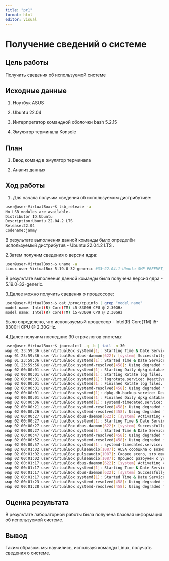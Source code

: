 ---
title: "pr1"
format: html
editor: visual
---


# Получение сведений о системе

## Цель работы

Получить сведения об используемой системе

## Исходные данные

1. Ноутбук ASUS

2. Ubuntu 22.04

3. Интерпретатор командной оболочки bash 5.2.15

4. Эмулятор терминала Konsole

## План

1. Ввод команд в эмулятор терминала

2. Анализ данных

## Ход работы

1. Для начала получим сведения об используемом дистрибутиве:

```bash
user@user-VirtualBox:~$ lsb_release -a
No LSB modules are available.
Distributor ID:Ubuntu
Description:Ubuntu 22.04.2 LTS
Release:22.04
Codename:jammy
```

В результате выполнения данной команды было определён используемый дистрибутив - Ubuntu 22.04.2 LTS .

2.Затем получим сведения о версии ядра:

```bash
user@user-VirtualBox:~$ uname -a
Linux user-VirtualBox 5.19.0-32-generic #33~22.04.1-Ubuntu SMP PREEMPT_DYNAMIC Mon Jan 30 17:03:34 UTC 2 x86_64 x86_64 x86_64 GNU/Linux
```

В результате выполнения данной команды была получена версия ядра - 5.19.0-32-generic.

3.Далее можно получить сведения о процессоре:

```bash
user@user-VirtualBox:~$ cat /proc/cpuinfo | grep "model name"
model name: Intel(R) Core(TM) i5-8300H CPU @ 2.30GHz
model name: Intel(R) Core(TM) i5-8300H CPU @ 2.30GHz
```

Было определено, что используемый процессор - Intel(R) Core(TM) i5-8300H CPU @ 2.30GHz.

4.Далее получим последние 30 строк логов системы:

```bash
user@user-VirtualBox:~$ journalctl -q -b | tail -n 30 
мар 01 23:59:36 user-VirtualBox systemd[1]: Starting Time & Date Service...
мар 01 23:59:36 user-VirtualBox dbus-daemon[622]: [system] Successfully activated service 'org.freedesktop.timedate1'
мар 01 23:59:36 user-VirtualBox systemd[1]: Started Time & Date Service.
мар 01 23:59:56 user-VirtualBox systemd-resolved[458]: Using degraded feature set UDP instead of TCP for DNS server 10.0.2.2.
мар 02 00:00:01 user-VirtualBox systemd[1]: Starting Daily dpkg database backup service...
мар 02 00:00:01 user-VirtualBox systemd[1]: Starting Rotate log files...
мар 02 00:00:01 user-VirtualBox systemd[1]: logrotate.service: Deactivated successfully.
мар 02 00:00:01 user-VirtualBox systemd[1]: Finished Rotate log files.
мар 02 00:00:01 user-VirtualBox systemd-resolved[458]: Using degraded feature set TCP instead of UDP for DNS server 10.0.2.2.
мар 02 00:00:01 user-VirtualBox systemd[1]: dpkg-db-backup.service: Deactivated successfully.
мар 02 00:00:01 user-VirtualBox systemd[1]: Finished Daily dpkg database backup service.
мар 02 00:00:06 user-VirtualBox systemd[1]: systemd-timedated.service: Deactivated successfully.
мар 02 00:00:21 user-VirtualBox systemd-resolved[458]: Using degraded feature set UDP instead of TCP for DNS server 10.0.2.2.
мар 02 00:00:26 user-VirtualBox systemd-resolved[458]: Using degraded feature set TCP instead of UDP for DNS server 10.0.2.2.
мар 02 00:00:27 user-VirtualBox dbus-daemon[622]: [system] Activating via systemd: service name='org.freedesktop.timedate1' unit='dbus-org.freedesktop.timedate1.service' requested by ':1.23' (uid=0 pid=644 comm="/usr/lib/snapd/snapd " label="unconfined")
мар 02 00:00:27 user-VirtualBox systemd[1]: Starting Time & Date Service...
мар 02 00:00:27 user-VirtualBox dbus-daemon[622]: [system] Successfully activated service 'org.freedesktop.timedate1'
мар 02 00:00:27 user-VirtualBox systemd[1]: Started Time & Date Service.
мар 02 00:00:47 user-VirtualBox systemd-resolved[458]: Using degraded feature set UDP instead of TCP for DNS server 10.0.2.2.
мар 02 00:00:52 user-VirtualBox systemd-resolved[458]: Using degraded feature set TCP instead of UDP for DNS server 10.0.2.2.
мар 02 00:00:57 user-VirtualBox systemd[1]: systemd-timedated.service: Deactivated successfully.
мар 02 00:01:02 user-VirtualBox pulseaudio[1087]: ALSA сообщила о возможности записи новых данных в устройство, но на самом деле писать было нечего.
мар 02 00:01:02 user-VirtualBox pulseaudio[1087]: Скорее всего, это ошибка в драйвере ALSA «snd_intel8x0». Пожалуйста, сообщите об этой проблеме разработчикам ALSA.
мар 02 00:01:02 user-VirtualBox pulseaudio[1087]: Процесс разбужен с установленным POLLOUT, однако последующий вызов snd_pcm_avail() вернул 0 или другое значение, меньшее чем min_avail.
мар 02 00:01:17 user-VirtualBox dbus-daemon[622]: [system] Activating via systemd: service name='org.freedesktop.timedate1' unit='dbus-org.freedesktop.timedate1.service' requested by ':1.23' (uid=0 pid=644 comm="/usr/lib/snapd/snapd " label="unconfined")
мар 02 00:01:17 user-VirtualBox systemd[1]: Starting Time & Date Service...
мар 02 00:01:17 user-VirtualBox dbus-daemon[622]: [system] Successfully activated service 'org.freedesktop.timedate1'
мар 02 00:01:17 user-VirtualBox systemd[1]: Started Time & Date Service.
мар 02 00:01:23 user-VirtualBox systemd-resolved[458]: Using degraded feature set UDP instead of TCP for DNS server 10.0.2.2.
мар 02 00:01:28 user-VirtualBox systemd-resolved[458]: Using degraded feature set TCP instead of UDP for DNS server 10.0.2.2.
```

## Оценка результата

В результате лабораторной работы была получена базовая информация об используемой системе.

## Вывод

Таким образом. мы научились, используя команды Linux, получать сведения о системе.
